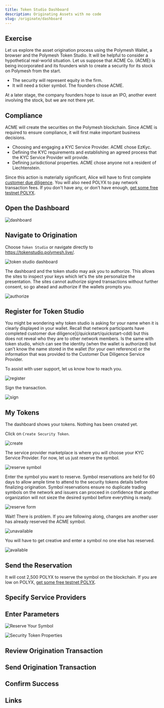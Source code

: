 ```yaml
---
title: Token Studio Dashboard
description: Originating Assets with no code
slug: /originate/dashboard
---
```


## Exercise

Let us explore the asset origination process using the Polymesh Wallet, a browser and the Polymesh Token Studio. It will be helpful to consider a hypothetical real-world situation. Let us suppose that ACME Co. (ACME) is being incorporated and its founders wish to create a security for its stock on Polymesh from the start.

- The security will represent equity in the firm.
- It will need a ticker symbol. The founders chose ACME.

At a later stage, the company founders hope to issue an IPO, another event involving the stock, but we are not there yet.

## Compliance

 ACME will create the securities on the Polymesh blockchain. Since ACME is required to ensure compliance, it will first make important business decisions.

 - Choosing and engaging a KYC Service Provider. ACME chose EzKyc.
 - Defining the KYC requirements and establishing an agreed process that the KYC Service Provider will provide.
 - Defining jurisdictional properties. ACME chose anyone not a resident of Liechtenstein.

Since this action is materially significant, Alice will have to first complete [customer due diligence](/quickstart/quickstart-cdd). You will also need POLYX to pay network transaction fees. If you don't have any, or don't have enough, [get some free testnet POLYX](/quickstart/quickstart-polyx). 

## Open the Dashboard

![dashboard](images/01-dashboard.png)

## Navigate to Origination

Choose `Token Studio` or navigate directly to https://tokenstudio.polymesh.live/. 

![token studio dashboard](images/02-token-studio.png)

The dashboard and the token studio may ask you to authorize. This allows the sites to inspect your keys which let's the site personalize the presentation. The sites cannot authorize signed transactions without further consent, so go ahead and authorize if the wallets prompts you. 

![authorize](images/03-token-studio-authorize.png)

## Register for Token Studio

You might be wondering why token studio is asking for your name when it is clearly displayed in your wallet. Recall that network participants have completed customer due diligence](/quickstart/quickstart-cdd) but this does not reveal who they are to other network members. Is the same with token studio, which can see the identity (when the wallet is authorized) but can't know the name stored in the wallet (for your own reference) or the information that was provided to the Customer Due Diligence Service Provider. 

To assist with user support, let us know how to reach you. 

![register](images/04-token-studio-register.PNG)

Sign the transaction. 

![sign](images/05-token-studio-register-sign.PNG)

## My Tokens 

The dashboard shows your tokens. Nothing has been created yet. 

Click on `Create Security Token`. 

![create](images/06-my-tokens-dashboard.PNG)

The service provider marketplace is where you will choose your KYC Service Provider. For now, let us just reserve the symbol. 

![reserve symbol](07-go-to-ticker.PNG)

Enter the symbol you want to reserve. Symbol reservations are held for 60 days to allow ample time to attend to the security tokens details before finalizing origination. Symbol reservations ensure no duplicate trading symbols on the network and issuers can proceed in confidence that another organization will not sieze the desired symbol before everything is ready. 

![reserve form](images/08-reserve-ticker.PNG)

Wait! There is problem. If you are following along, changes are another user has already reserved the ACME symbol. 

![unavailable](images/09-not-available.PNG)

You will have to get creative and enter a symbol no one else has reserved. 

![available](images/10-symbol-available.PNG)

## Send the Reservation

It will cost 2,500 POLYX to reserve the symbol on the blockchain. If you are low on POLYX, [get some free testnet POLYX](/quickstart/quickstart-polyx).




## Specify Service Providers

## Enter Parameters

![Reserve Your Symbol](images/reserve_your_symbol.png)

![Security Token Properties](images/security_token_properties.png)

## Review Origination Transaction

## Send Origination Transaction

## Confirm Success

## Links
